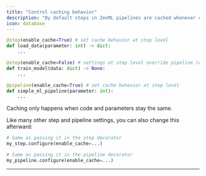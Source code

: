 ```yaml
---
title: "Control caching behavior"
description: "By default steps in ZenML pipelines are cached whenever code and parameters stay unchanged."
icon: database
---
```


```py
@step(enable_cache=True) # set cache behavior at step level
def load_data(parameter: int) -> dict:
    ...

@step(enable_cache=False) # settings at step level override pipeline level
def train_model(data: dict) -> None:
    ...

@pipeline(enable_cache=True) # set cache behavior at step level
def simple_ml_pipeline(parameter: int):
    ...
```

<Info>
    Caching only happens when code and parameters stay the same.
</Info>

Like many other step and pipeline settings, you can also change this afterward:


```py
# Same as passing it in the step decorator
my_step.configure(enable_cache=...)

# Same as passing it in the pipeline decorator
my_pipeline.configure(enable_cache=...)
```
---
<CardGroup>
<Card title="Configure settings in YAML" icon="file-lines" href="/v/0.67.0/versions/0.66.0/how-to/use-configuration-files" horizontal />
</CardGroup>


